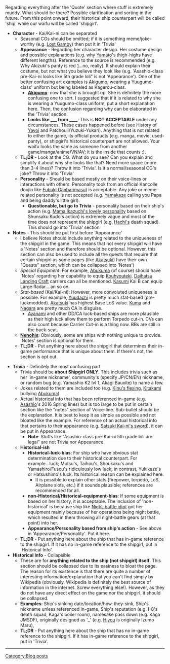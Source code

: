 {{Warning
|title = Notice
|message = 

Will update in the future because goddammit, it's a mess.}}

Regarding everything after the 'Quote' section where stuff is extremely muddy. What should be there? Possible clarification and sorting in the future. From this point onward, their historical ship counterpart will be called 'ship' while our waifu will be called 'shipgirl'.
*'''Character''' - Kai/Kai-ni can be separated
**Seasonal CGs should be omitted; if it is something meme/joke-worthy (e.g. [[Gambier Bay|Lost Gamby]]) then put it in 'Trivia'
**'''Appearance''' - Regarding her character design. Her costume design and possible explanations (e.g. why [[Yamato]]'s thigh-highs have different lengths). Reference to the source is recommended (e.g. Why Akizuki's panty is red [https://twitter.com/M_ars/status/536113459981590529/photo/1]...no, really). It should explain their costume, but not what you believe they look like (e.g. 'Asashio-class pre-Kai-ni looks like 5th grade loli" is not 'Appearance'). One of the better confusing art examples is [[Akigumo]], wearing a Yuugumo-class' uniform but being labeled as Kagerou-class.
***'''[[Akigumo]]''': now that she is brought up. She is definitely the more confusing one to sort. I suggested that if it is related to why she is wearing a Yuugumo-class uniform, put a short explanation here. Then, the confusion regarding why can be elaborated in the 'Trivia' section. 
***'''Looks like ___ from ____''': This is '''NOT ACCEPTABLE''' under any circumstances. These cases happened before (see History of [[Yayoi]] and Patchouli/Yuzuki-Yukari). Anything that is not related to either the game, its official products (e.g. manga, movie, used-panty), or shipgirl's historical counterpart are not allowed. Your waifu looks the same as someone from another game/manga/anime/VN/AV; it is the inside that counts ;).
**'''TL;DR''' - Look at the CG. What do you see? Can you explain and simplify it about why she looks like that? Need more space (more than 3-4 lines)? Throw it into 'Trivia'. Is it a normal/seasonal CG's joke? Throw it into 'Trivia'
**'''Personality''' - Should be based mostly on their voice-lines or interactions with others. Personality took from an official Kancolle doujin like [[Merchandise/Manga#Fubuki.2C_Ganbarimasu.21|Fubuki Ganbarimasu]]) is acceptable. Any joke or meme-related personality is not accepted (e.g. [[Yamakaze]] calling you Papa and being daddy's little girl).
***'''Questionable, but go to Trivia''' - personality based on their ship's action (e.g. [[Ikazuchi|Mama Ikazuchi's lovely personality]] based on Shunsaku Kudo's action) is extremely vague and most of the time does not represent the shipgirl (e.g. [[I-8|Hachi's]] death squad). This should go into 'Trivia' section
*'''Notes''' - This should be put first before 'Appearance'
**I believe Notes should include anything related to the uniqueness of the shipgirl in the game. This means that not every shipgirl will have a 'Notes' section and therefore should be optional. However, this section can also be used to include all the quests that require that certain shipgirl as some pages (like [[Akatsuki]]) have their own "Quests" section, which can be collapsed into 'Notes')
**''Special Equipment'': For example, [[Abukuma]] (of course) should have 'Notes' regarding her capability to equip [[Kouhyouteki]]. [[Daihatsu Landing Craft]] carriers can all be mentioned. [[Kasumi]] Kai B can equip Large Radar....an so on.
**''Stat-based'' (Kai/Kai-ni): However, more convoluted uniqueness is possible. For example, [[Yuudachi]] is pretty much stat-based (pre-luckmodded). [[Akatsuki]] has highest Base LoS value. [[Kuma]] and [[Nagara]] are pretty much CA in disguise.
***[[Ayanami]] and other DD/CA luck-based ships are more plausible as their high luck allow them to perform Torpedo cut-in. CVs can also count because Carrier Cut-in is a thing now. BBs are still in the back-seat.
**'''[[Nenohi|Nenohis]]''': Obviously, some are ships with nothing unique to provide. 'Notes' section is optional for them.
**'''TL;DR''' - Put anything here about the shipgirl that determines their in-game performance that is unique about them. If there's not, the section is opt out.

*'''Trivia''' - Definitely the most confusing part
**Trivia should be '''about Shipgirl ONLY'''. This includes trivia such as her 'in-game nickname', community's (specify JP/CN/EN) nickname, or random bug (e.g. Yamashio K2 lvl 1, Akagi Bauxite) to name a few. 
**Jokes related to them are included too (e.g. [[Kinu| Kinu's flexing]], [[Kitakami]] bullying [[Abukuma]])
**Actual historical info that has been referenced in-game (e.g. [[Asashio]]'s 2016 Spring lines) but is too large to be put in certain section like the "notes" section of Voice-line. Sub-bullet should be the explanation. It is best to keep it as simple as possible and not bloated like the example. For reference of an actual historical info that pertains to their appearance (e.g. [[Satsuki| Satsuki Kai-ni's sword]]), it can be put in Appearance.
***'''Note''': Stuffs like "Asashio-class pre-Kai-ni 5th grade loli are legal" are not Trivia nor Appearance.
**'''Historical-ish'''
***'''Historical-luck-bias''': For ship who have obvious stat determination due to their historical counterpart. For example...luck; Mutsu's, Taihou's, Shoukaku's and Yamashiro/Fusou's ridiculously low luck; in contrast, Yukikaze's or Hatsushimo's luck. Its historical reason can be explained here.
****It is possible to explain other stats (firepower, torpedo, LoS, Airplane slots, etc.) if it sounds plausible; references are recommended for all.
***'''non-Historical/Historical-equipment-bias''': If some equipment is based on her history, it is acceptable. The inclusion of 'non-historical' is because ship like [[Sendai|Night-battle idiot]] got her equipment mainly because of her operations being night battle, which resulted in them throwing all night-battle gears (at that point) into her.
***'''Appearance/Personality based from ship's action''' - See above in 'Appearance/Personality'. Put it here.
**'''TL;DR''' - Put anything here about the ship that has in-game reference to the shipgirl. If it has no in-game reference to the shipgirl, put in 'Historical Info'.
*'''Historical Info''' - Collapsible
**These are for '''anything related to the ship (not shipgirl) itself'''. This section should be collapsed due to its easiness to bloat the page. The reason for its existence is that there are quite a number of interesting information/explanation that you can't find simply by Wikipedia (obviously, Wikipedia is definitely the best source of information in the internet. Screw everything else!). However, as they do not have any direct effect on the game nor the shipgirl, it should be collapsed.
**'''Examples''': Ship's sinking date/location/how-they-sink, Ship's nickname unless referenced in-game, Ship's reputation (e.g. I-8's death squad, Kaga's boiler room), namesake pass down (e.g. Kaga JMSDF), originally designed as '_' (e.g. [[Hiyou]] is originally Izumo Maru), 
**'''TL;DR''' - Put anything here about the ship that has no in-game reference to the shipgirl. If it has in-game reference to the shipgirl, put in 'Trivia'.
----
[[Category:Blog posts]]